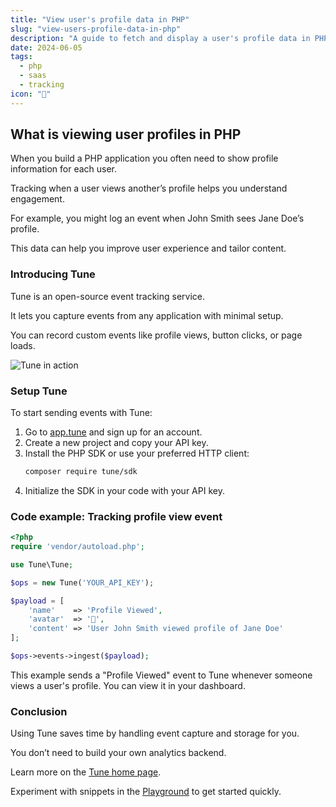 ```yaml
---
title: "View user's profile data in PHP"
slug: "view-users-profile-data-in-php"
description: "A guide to fetch and display a user's profile data in PHP while tracking events with Tune SDK."
date: 2024-06-05
tags:
  - php
  - saas
  - tracking
icon: "👤"
---
```


## What is viewing user profiles in PHP

When you build a PHP application you often need to show profile information for each user.

Tracking when a user views another’s profile helps you understand engagement.

For example, you might log an event when John Smith sees Jane Doe’s profile.

This data can help you improve user experience and tailor content.

### Introducing Tune

Tune is an open-source event tracking service.

It lets you capture events from any application with minimal setup.

You can record custom events like profile views, button clicks, or page loads.

![Tune in action](https://tune/images/misc/ops-usage.jpg)

### Setup Tune

To start sending events with Tune:

1. Go to [app.tune](https://app.tune) and sign up for an account.
2. Create a new project and copy your API key.
3. Install the PHP SDK or use your preferred HTTP client:
   ```bash
   composer require tune/sdk
   ```
4. Initialize the SDK in your code with your API key.

### Code example: Tracking profile view event

```php
<?php
require 'vendor/autoload.php';

use Tune\Tune;

$ops = new Tune('YOUR_API_KEY');

$payload = [
    'name'    => 'Profile Viewed',
    'avatar'  => '👤',
    'content' => 'User John Smith viewed profile of Jane Doe'
];

$ops->events->ingest($payload);
```

This example sends a "Profile Viewed" event to Tune whenever someone views a user's profile. You can view it in your dashboard.

### Conclusion

Using Tune saves time by handling event capture and storage for you.

You don’t need to build your own analytics backend.

Learn more on the [Tune home page](https://tune).

Experiment with snippets in the [Playground](https://tune/playground) to get started quickly.
